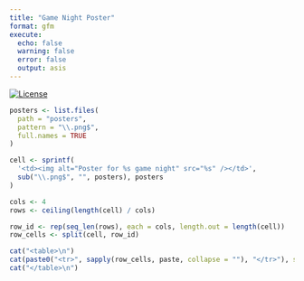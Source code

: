 ```yaml
---
title: "Game Night Poster"
format: gfm
execute:
  echo: false
  warning: false
  error: false
  output: asis
---
```


<!-- README.md is generated from README.Rmd. Please edit that file -->

<!-- badges: start -->
[![License](https://img.shields.io/github/license/mcanouil/game-night)](LICENSE)
<!-- badges: end -->

```r
posters <- list.files(
  path = "posters",
  pattern = "\\.png$",
  full.names = TRUE
)

cell <- sprintf(
  '<td><img alt="Poster for %s game night" src="%s" /></td>',
  sub("\\.png$", "", posters), posters
)

cols <- 4
rows <- ceiling(length(cell) / cols)

row_id <- rep(seq_len(rows), each = cols, length.out = length(cell))
row_cells <- split(cell, row_id)

cat("<table>\n")
cat(paste0("<tr>", sapply(row_cells, paste, collapse = ""), "</tr>"), sep = "")
cat("</table>\n")
```

